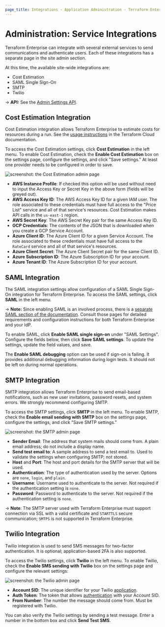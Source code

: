 ```yaml
---
page_title: Integrations - Application Administration - Terraform Enterprise
---
```


# Administration: Service Integrations

Terraform Enterprise can integrate with several external services to send communications and authenticate users. Each of these integrations has a separate page in the site admin section.

At this time, the available site-wide integrations are:

* Cost Estimation
* SAML Single Sign-On
* SMTP
* Twilio

-> **API:** See the [Admin Settings API](/cloud-docs/api-docs/admin/settings).

## Cost Estimation Integration

Cost Estimation integration allows Terraform Enterprise to estimate costs for resources during a run. See the [usage instructions](/cloud-docs/cost-estimation) in the Terraform Cloud documentation.

To access the Cost Estimation settings, click **Cost Estimation** in the left menu. To enable Cost Estimation, check the **Enable Cost Estimation** box on the settings page, configure the settings, and click "Save settings." At least one provider needs to be configured in order to save.

![screenshot: the Cost Estimation admin page](/img/docs/admin-cost-estimation.png)

* **AWS Instance Profile**: If checked this option will be used without need to input the Access Key or Secret Key in the above form (fields will be greyed out).
* **AWS Access Key ID**: The AWS Access Key ID for a given IAM user. The role associated to these credentials must have full access to the "Price List" service and all of that service's resources. Cost Estimation makes API calls in the `us-east-1` region.
* **AWS Secret Key**: The AWS Secret Key pair for the same Access Key ID.
* **GCP Credentials**: The contents of the JSON that is downloaded when you create a GCP Service Account.
* **Azure Client ID**: The Azure Client ID for a given Service Account. The role associated to these credentials must have full access to the `RateCard` service and all of that service's resources.
* **Azure Client Secret**: The Azure Client Secret pair for the same Client ID.
* **Azure Subscription ID**: The Azure Subscription ID for your account.
* **Azure Tenant ID**: The Azure Subscription ID for your account.

## SAML Integration

The SAML integration settings allow configuration of a SAML Single Sign-On integration for Terraform Enterprise. To access the SAML settings, click **SAML** in the left menu.

-> **Note:** Since enabling SAML is an involved process, there is a [separate SAML section of the documentation](/enterprise/user-management/saml). Consult those pages for detailed requirements and configuration instructions for both Terraform Enterprise and your IdP.

To enable SAML, click **Enable SAML single sign-on** under "SAML Settings". Configure the fields below, then click **Save SAML settings**. To update the settings, update the field values, and save.

The **Enable SAML debugging** option can be used if sign-on is failing. It provides additional debugging information during login tests. It should not be left on during normal operations.

## SMTP Integration

SMTP integration allows Terraform Enterprise to send email-based notifications, such as new user invitations, password resets, and system errors. We strongly recommend configuring SMTP.

To access the SMTP settings, click **SMTP** in the left menu. To enable SMTP, check the **Enable email sending with SMTP** box on the settings page, configure the settings, and click "Save SMTP settings."

![screenshot: the SMTP admin page](/img/docs/admin-smtp.png)

* **Sender Email**: The address that system mails should come from. A plain email address; do not include a display name.
* **Send test email to**: A sample address to send a test email to. Used to validate the settings when configuring SMTP; not stored.
* **Host** and **Port**: The host and port details for the SMTP server that will be used.
* **Authentication**: The type of authentication used by the server. Options are `none`, `login`, and `plain`.
* **Username**: Username used to authenticate to the server. Not required if the authentication setting is `none`.
* **Password**: Password to authenticate to the server. Not required if the authentication setting is `none`.

-> **Note**: The SMTP server used with Terraform Enterprise must support connection via SSL with a valid certificate and `STARTTLS` secure communication; `SMTPS` is not supported in Terraform Enterprise.

## Twilio Integration

Twilio integration is used to send SMS messages for two-factor authentication. It is optional; application-based 2FA is also supported.

To access the Twilio settings, click **Twilio** in the left menu. To enable Twilio, check the **Enable SMS sending with Twilio** box on the settings page and configure the relevant settings:

![screenshot: the Twilio admin page](/img/docs/admin-twilio.png)

* **Account SID**: The unique identifier for your Twilio [application](https://www.twilio.com/docs/usage/api/applications).
* **Auth Token**: The token that allows [authentication](https://support.twilio.com/hc/en-us/articles/223136027-Auth-Tokens-and-How-to-Change-Them) with your Account SID.
* **From Number**: The number the message should come from. Must be registered with Twilio.

You can also verify the Twilio settings by sending a test message. Enter a number in the bottom box and click **Send Test SMS**.
